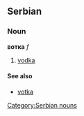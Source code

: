 ==Serbian==
===Noun===
'''вотка''' ''f''
#[[vodka]]
====See also====
*[[votka]]
[[Category:Serbian nouns]]